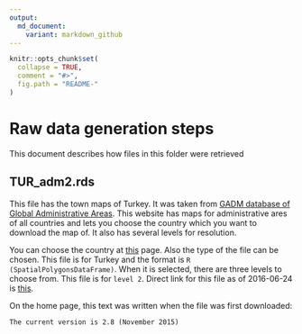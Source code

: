 ```yaml
---
output: 
  md_document:
    variant: markdown_github
---
```


<!-- README.md is generated from README.Rmd. Please edit that file -->

```r
knitr::opts_chunk$set(
  collapse = TRUE,
  comment = "#>",
  fig.path = "README-"
)
```

# Raw data generation steps

This document describes how files in this folder were retrieved

## TUR_adm2.rds

This file has the town maps of Turkey. It was taken from 
[GADM database of Global Administrative Areas](http://www.gadm.org/). 
This website has maps for administrative ares of all countries and lets you 
choose the country which you want to download the map of. It also has several 
levels for resolution.

You can choose the country at [this](http://www.gadm.org/country) page. 
Also the type of the file can be chosen. This file is for Turkey and the format
is `R (SpatialPolygonsDataFrame)`. When it is selected, there are three levels
to choose from. This file is for `level 2`. Direct link for this file as of 
2016-06-24 is [this](http://biogeo.ucdavis.edu/data/gadm2.8/rds/AFG_adm2.rds).

On the home page, this text was written when the file was first downloaded:

```
The current version is 2.8 (November 2015)
```





